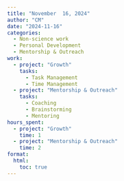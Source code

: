 ```yaml
---
title: "November  16, 2024"
author: "CM"
date: "2024-11-16"
categories:
  - Non-science work 
  - Personal Development
  - Mentorship & Outreach
work:
  - project: "Growth"
    tasks: 
      - Task Management
      - Time Management
  - project: "Mentorship & Outreach"
    tasks: 
      - Coaching
      - Brainstorming
      - Mentoring
hours_spent:
  - project: "Growth"
    time: 1
  - project: "Mentorship & Outreach"
    time: 2
format:
  html:
    toc: true
---
```



